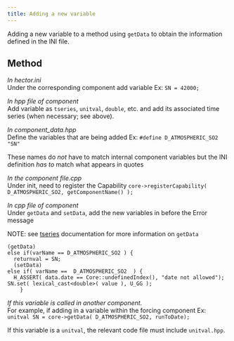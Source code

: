 ```yaml
---
title: Adding a new variable
---
```


Adding a new variable to a method using `getData` to obtain the information defined in the INI file.

Method
---------

_In hector.ini_  
Under the corresponding component add variable
	Ex: `SN = 42000;`


_In hpp file of component_   
Add variable as `tseries`, `unitval`, `double`, etc. and add its associated time series (when necessary; see above).

_In component_data.hpp_  
Define the variables that are being added
	Ex: `#define D_ATMOSPHERIC_SO2 "SN"`
	
These names do *not* have to match internal component variables but the INI definition *has to* match what appears in quotes

_In the component file.cpp_  
Under init, need to register the Capability
	`core->registerCapability( D_ATMOSPHERIC_SO2, getComponentName() );`

_In cpp file of component_  
Under `getData` and `setData`, add the new variables in before the Error message 

NOTE: see [tseries](https://jgcri.github.io/hector/articles/manual/TimeSeries.html) documentation for more information on `getData`

	(getData)
	else if(varName == D_ATMOSPHERIC_SO2 ) {
	  returnval = SN;
	  (setData)
	else if( varName ==  D_ATMOSPHERIC_SO2  ) {
	  H_ASSERT( data.date == Core::undefinedIndex(), "date not allowed");
    SN.set( lexical_cast<double>( value ), U_GG );
        }

_If this variable is called in another component._  
For example, if adding in a variable within the forcing component
    Ex: `unitval SN = core->getData( D_ATMOSPHERIC_SO2, runToDate);`

If this variable is a `unitval`, the relevant code file must include `unitval.hpp`.
